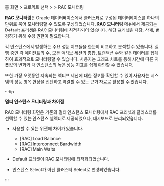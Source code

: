 홈 화면 &gt; 프로젝트 선택 &gt; <Cmdname sid="side_dashboard" className="uitext" /> &gt; <UI>RAC 모니터링</UI>

**RAC 모니터링**은 Oracle 데이터베이스에서 클러스터로 구성된 데이터베이스를 하나의 단위로 묶어 모니터링할 수 있도록 구성되었습니다. **RAC 모니터링** 메뉴에서 제공되는 Default 프리셋은 RAC 모니터링에 최적화되어 있습니다. 해당 프리셋을 저장, 삭제, 변경하기 위해 수정 권한이 필요합니다.

각 인스턴스에서 발생하는 주요 성능 지표들을 한눈에 비교하고 분석할 수 있습니다. 실행 중인 각 에이전트의 수, 모든 액티브 세션의 총합, 트랜잭션 수와 같은 데이터를 집계하여 효과적으로 모니터링할 수 있습니다. 사용자는 그래프 차트를 통해 시간에 따른 지푯값의 변화와 각 인스턴스의 높은 성능 지표를 쉽게 확인할 수 있습니다.

또한 가장 오랫동안 지속되는 액티브 세션에 대한 정보를 확인할 수 있어 사용자는 시스템의 성능 병목 현상을 진단하고 해결할 수 있는 근거 자료로 활용할 수 있습니다.

<ProdImg img='db-rac-monitoring.png' desc='RAC 모니터링 기본 화면' />

:::tip

**멀티 인스턴스 모니터링과 차이점**

RAC 모니터링 화면은 기존의 멀티 인스턴스 모니터링에서 RAC 프리셋과 클러스터를 선택할 수 있는 인스턴스 셀렉터로 제공되었으나, 대시보드로 분리되었습니다.

* 사용할 수 있는 위젯에 차이가 있습니다.

    * [RAC] Load Balance
    * [RAC] Interconnect Bandwidth
    * [RAC] Main Waits

* Default 프리셋이 RAC 모니터링에 최적화되었습니다.
* 인스턴스 Select가 아닌 클러스터 Select로 변경되었습니다.

:::